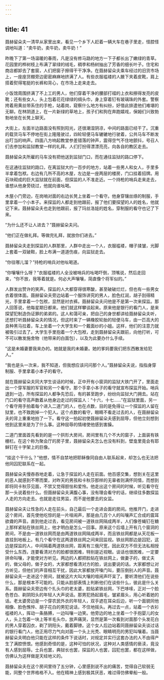 ```yaml
---
---
---
```

title: 41
---




聂赫留朵夫一清早从家里出来，看见一个乡下人赶着一辆大车在巷子里走，怪腔怪调地叫道：“卖牛奶，卖牛奶，卖牛奶！”

昨晚下了第一场温暖的春雨，凡是没有修马路的地方一下子都长出了嫩绿的青草。花园里的桦树枝上布满了翠绿的绒毛，稠李和杨树抽出了芳香的细长叶子。住宅和商店都卸去了套窗，人们把窗子擦得干干净净。在聂赫留朵夫乘车经过的旧货市场上，一座座货棚旁边密密麻麻地挤满了人。有些衣服褴褛的人腋下夹着皮靴，肩上搭着熨得笔挺的长裤和背心，在市场上走来走去。

小饭馆周围挤满了不上工的男人，他们穿着干净的腰部打褶的上衣和擦得发亮的皮靴；还有些女人，头上包着花花绿绿的绸头巾，身上穿着钉有玻璃珠的外套。警察挎着用黄丝带系住的手枪，站着岗，窥察什么地方有纠纷，好借此排遣他们难堪的无聊。在林阴道上，在一片新绿的草地上，孩子们和狗在奔跑嬉戏，保姆们兴致勃勃地坐在长凳上聊天。

大街上，左面半边路面没有照到阳光，还很潮湿阴凉，中间的路面已经干了。沉重的载货马车不停地在街上隆隆驶过，四轮轻便马车辘辘地行驶着，公共马车不断发出叮当的响声。四面八方响起教堂参差错落的钟声，震得空气不住地颤抖，号召人们去参加和监狱教堂一样的礼拜。人们打扮得漂漂亮亮，向各自的教区走去。

聂赫留朵夫所雇的马车没有把他送到监狱门口，而在通往监狱的路口停下。

在这通往监狱的路口，在离监狱大约一百步的地方，站着一些男人和女人，手里多半拿着包袱。右边有几所不高的木屋，左边是一座两层的楼房，门口挂着招牌。用石块砌成的巨大监狱就在前面，但探监的人不准走近。一个持枪的哨兵走来走去，谁想从他身旁绕过，他就向谁吆喝。

木屋小门旁边，在岗哨对面的右边长凳上坐着一个看守。他身穿镶丝绦的制服，手里拿着一个小本子。来探监的人都走到他跟前，报了他们要探望的人的姓名，他就记下来。聂赫留朵夫也走到他跟前，报了玛丝洛娃的姓名，穿制服的看守也记了下来。

“为什么还不让人进去？”聂赫留朵夫问。

“他们正在做礼拜。等做完礼拜，就放你们进去。”

聂赫留朵夫走到探监的人群那里，人群中走出一个人，衣服褴褛，帽子揉皱，光脚上套着一双破鞋，脸上布满一道道伤痕，向监狱走去。

“你往哪儿溜？”持枪的哨兵对他吆喝道。

“你嚷嚷什么呀？”衣服褴褛的人全没被哨兵的吆喝吓倒，顶嘴说，然后走回来，“你不放，我等着就是。何必大声嚷嚷，简直像个将军似的。”

人群发出赞许的笑声。探监的人大都穿得很寒酸，甚至破破烂烂，但也有一些男女衣着很体面。聂赫留朵夫旁边站着一个服饰讲究的男人，脸色红润，胡子刮得精光，手里拿着一个包袱，显然是衬衣裤。聂赫留朵夫问他是不是第一次来探监。那人回答说，他每星期日都来。他们就这样攀谈起来。原来他是银行的看门人，是来探望犯制造伪证罪的弟弟的。这人和蔼可亲，把自己的身世都讲给聂赫留朵夫听，还想打听聂赫留朵夫的情况，但这时来了一辆橡胶轮胎的轻便马车，由一匹高大的良种黑马拉着，车上坐着一个大学生和一个戴面纱的小姐。这样，他们的注意力就被吸引过去了。大学生手里抱着一个大包袱，走到聂赫留朵夫跟前，向他打听，可不可以散发施舍物（他带来的白面包），以及为此要办什么手续。

“这是未婚妻要我来办的。她就是我的未婚妻。她的爹妈要我们把东西散发给犯人。”

“我也是头一次来，我不知道，但我想应该问问那个人。”聂赫留朵夫说，指指身穿制服、手里拿着小本子的看守。

就在聂赫留朵夫同大学生谈话的时候，正中开有小窗洞的监狱大铁门开了，里面走出一个穿军服的军官和另一个看守。那个手拿小本子的看守就宣布探监开始。哨兵退到一边，所有探监的人都争先恐后，有的甚至跑步，纷纷向监狱大门拥去。站在门口的看守高声数着从他身边走过的探监人：“十六，十七……”在监狱里面，另一个看守用手拍着每个进入二道门的人，也在点数，目的是免得让一个探监的人留在狱里，也不致跑掉一个犯人。这个点数的看守，眼睛不看走过去的人，在聂赫留朵夫的背上重重地拍了一下。看守这一拍起初使聂赫留朵夫感到屈辱，但他立刻想到他到这里来是为了什么事。这种屈辱的情绪使他感到害臊。

二道门里面首先看到的是一个拱形大房间，房间里有几个不大的窗子，上面装有铁栅栏。在这个称为聚会厅的房子里，聂赫留朵夫怎么也没有料到，壁龛里竟会有耶稣钉在十字架上的巨像。

“挂这个干什么？”他想，情不自禁地把耶稣像同自由人联系起来，却怎么也无法把他同囚犯联系在一起。

聂赫留朵夫慢吞吞地走着，让急于探监的人走在前面。他百感交集，想到关在这里的恶人就感到不寒而栗，对昨天的男孩和卡秋莎那样的无辜者则满怀同情，而想到即将同卡秋莎见面，不禁又觉得胆怯和爱怜。他走出这个房间的时候，听见看守在那一头说着些什么。但聂赫留朵夫满腹心事，没有理会看守的话，继续往多数探监人走的方向走去。也就是走往男监，而不是他要去的女监。

聂赫留朵夫让性急的人走在前头，自己最后一个走进会面的房间。他推开门，走进这个房间，首先使他吃惊的是一片喧闹声，那是由几百个人的叫嚷声汇合成的震耳欲聋的声音。直到他走过去，看见房间被一道铁丝网隔成两半，人们像苍蝇钉在糖上那样紧贴在铁丝网上，他才明白是怎么一回事。原来这个后墙上开有几个窗洞的房间，不是由一道铁丝网而是由两道铁丝网隔成两半，而且铁丝网都是从天花板一直挂到地板上。有几个看守在这两道铁丝网之间来回监视。铁丝网那边是囚犯，这边是探监的人，中间隔着两道铁丝网，距离有三俄尺宽，因此双方不但无法私相授受什么东西，连要看清对方的脸都很困难，特别是近视眼。谈话也很困难，一定要拼命叫嚷，才能使对方听见。两边的人都把脸贴在铁丝网上，做妻子的，做丈夫的，做父母的，做子女的，大家都想看清对方的脸，说出要说的话。大家都想让对方听见，但他们的声音相互干扰，因此大家都放开嗓门叫，要压倒别人的声音。聂赫留朵夫一走进这个房间，就被这片大叫大嚷的喧闹声吓呆了。要听清他们在说些什么，那是根本不可能的。只能从脸部表情上判断他们在谈些什么，彼此是什么关系。聂赫留朵夫旁边有个扎头巾的老太婆，脸贴紧铁丝网，下巴哆嗦，正对一个脸色苍白、剃阴阳头的年轻人大声说话。那男犯扬起眉毛，皱紧眉头，用心听着她的话。老太婆旁边是一个穿农民外衣的年轻人，双手遮在耳朵后边，听一个面貌同他相像、脸色憔悴、胡子花白的男犯说话，不住地摇头。再过去一点，站着一个衣衫褴褛的人，挥动一条胳膊，一边叫嚷一边笑。他旁边的地上坐着一个手抱婴儿的女人，头上包着一块上等羊毛头巾，放声痛哭，显然是第一次看到对面那个头发花白的男人穿着囚衣，剃了阴阳头，戴着脚镣。这个女人后边站着同聂赫留朵夫谈过话的银行看门人，他正用尽力气向对面一个头上光秃、眼睛明亮的男犯叫嚷着。当聂赫留朵夫明白他只能在这样的条件下说话时，对规定并实行这套办法的人不由得产生了满腔愤恨。他感到奇怪的是，这种可怕的状况，这种对人类感情的亵渎，竟没有人感到屈辱。士兵也罢，典狱长也罢，探监的人也罢，囚犯也罢，都在这样做，仿佛认为这样做是天经地义的。

聂赫留朵夫在这个房间里待了五分钟，心里感到说不出的痛苦，觉得自己软弱无能，同整个世界格格不入。他在精神上感到极其厌恶，难过得仿佛晕船一般。